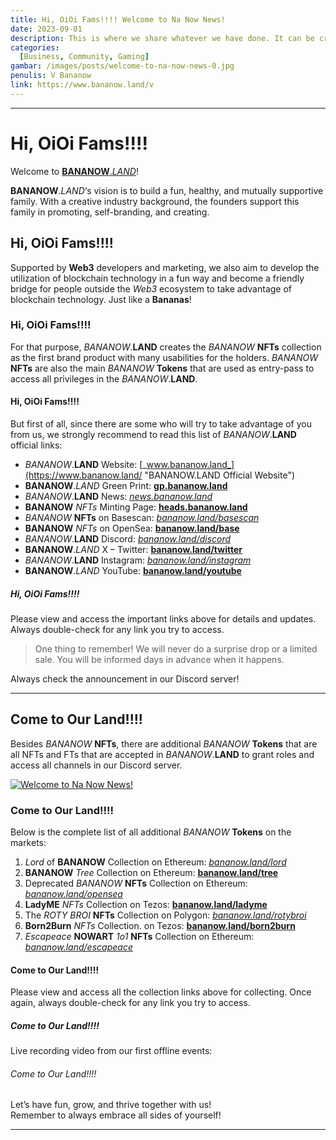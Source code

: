 ```yaml
---
title: Hi, OiOi Fams!!!! Welcome to Na Now News!
date: 2023-09-01
description: This is where we share whatever we have done. It can be crazy nothing or ordinary something. There are a lot of them. Let's dig in! Let's build a fun, healthy, and mutually supportive family. Let’s have fun, grow, and thrive together with us! Remember to always embrace all sides of yourself!
categories:
  [Business, Community, Gaming]
gambar: /images/posts/welcome-to-na-now-news-0.jpg
penulis: V Bananow
link: https://www.bananow.land/v
---
```


---

# Hi, OiOi Fams!!!!

Welcome to [**BANANOW**._LAND_](https://www.bananow.land/ "BANANOW.LAND Official Website")!

**BANANOW**._LAND_‘s vision is to build a fun, healthy, and mutually supportive family. With a creative industry background, the founders support this family in promoting, self-branding, and creating.

## Hi, OiOi Fams!!!!

Supported by **Web3** developers and marketing, we also aim to develop the utilization of blockchain technology in a fun way and become a friendly bridge for people outside the _Web3_ ecosystem to take advantage of blockchain technology. Just like a **Bananas**!

### Hi, OiOi Fams!!!!

For that purpose, _BANANOW_.**LAND** creates the _BANANOW_ **NFTs** collection as the first brand product with many usabilities for the holders. _BANANOW_ **NFTs** are also the main _BANANOW_ **Tokens** that are used as entry-pass to access all privileges in the _BANANOW_.**LAND**.

#### Hi, OiOi Fams!!!!

But first of all, since there are some who will try to take advantage of you from us, we strongly recommend to read this list of _BANANOW_.**LAND** official links:

- _BANANOW_.**LAND** Website: [_www.bananow.land_](https://www.bananow.land/ "BANANOW.LAND Official Website")
- **BANANOW**._LAND_ Green Print: [**gp.bananow.land**](https://gp.bananow.land/ "BANANOW.LAND White Paper")
- _BANANOW_.**LAND** News: [_news.bananow.land_](https://news.bananow.land/ "Na Now News Community Media")
- **BANANOW** _NFTs_ Minting Page: [**heads.bananow.land**](https://heads.bananow.land/ "Official Minting Page of BANANOW NFTs")
- _BANANOW_ **NFTs** on Basescan: [_bananow.land/basescan_](https://www.bananow.land/basescan/ "BANANOW BASED NFTs Smart Contract")
- **BANANOW** _NFTs_ on OpenSea: [**bananow.land/base**](https://www.bananow.land/base "BANANOW BASED NFTs on OpenSeo.IO")
- _BANANOW_.**LAND** Discord: [_bananow.land/discord_](https://www.bananow.land/discord/ "BANANOW.LAND Discord Server")
- **BANANOW**._LAND_ X – Twitter: [**bananow.land/twitter**](https://www.bananow.land/twitter/ "BANANOW.LAND Account on X - Twitter")
- _BANANOW_.**LAND** Instagram: [_bananow.land/instagram_](https://www.bananow.land/instagram/ "BANANOW.LAND Account on Instagram")
- **BANANOW**._LAND_ YouTube: [**bananow.land/youtube**](https://www.bananow.land/youtube/ "BANANOW.LAND YouTube Channel")

##### Hi, OiOi Fams!!!!

Please view and access the important links above for details and updates. Always double-check for any link you try to access.

> One thing to remember! We will never do a surprise drop or a limited sale. You will be informed days in advance when it happens.

Always check the announcement in our Discord server!

---

## Come to Our Land!!!!

Besides _BANANOW_ **NFTs**, there are additional _BANANOW_ **Tokens** that are all NFTs and FTs that are accepted in _BANANOW_.**LAND** to grant roles and access all channels in our Discord server.

[![Welcome to Na Now News!](/images/posts/welcome-to-na-now-news-1.jpg)](/images/posts/welcome-to-na-now-news-1.jpg "Welcome to Na Now News!")

### Come to Our Land!!!!

Below is the complete list of all additional _BANANOW_ **Tokens** on the markets:

1. _Lord_ of **BANANOW** Collection on Ethereum: [_bananow.land/lord_](https://www.bananow.land/lord/ "Lord of BANANOW on OpenSea.IO")
2. **BANANOW** _Tree_ Collection on Ethereum: [**bananow.land/tree**](https://www.bananow.land/tree/ "BANANOW Tree on OpenSea.IO")
3. Deprecated _BANANOW_ **NFTs** Collection on Ethereum: [_bananow.land/opensea_](https://www.bananow.land/opensea/ "Deprecated BANANOW NFTs on OpenSea.IO")
4. **LadyME** _NFTs_ Collection on Tezos: [**bananow.land/ladyme**](https://www.bananow.land/ladyme/ "LadyME NFTs on OBJKT.Com")
5. The _ROTY BROI_ **NFTs** Collection on Polygon: [_bananow.land/rotybroi_](https://www.bananow.land/rotybroi/ "The ROTY BROI NFTs on OpenSea.IO")
6. **Born2Burn** _NFTs_ Collection. on Tezos: [**bananow.land/born2burn**](https://www.bananow.land/born2burn/ "Born2Burn NFTs on OBJKT.Com")
7. _Escapeace_ **NOWART** _1o1_ **NFTs** Collection on Ethereum: [_bananow.land/escapeace_](https://www.bananow.land/escapeace/ "Escapeace NOWART 1o1 NFTs on MarketPlace")

#### Come to Our Land!!!!

Please view and access all the collection links above for collecting. Once again, always double-check for any link you try to access.

##### Come to Our Land!!!!

Live recording video from our first offline events:

<YouTube id="jlKb2a1kU2E" />

###### Come to Our Land!!!!

Let’s have fun, grow, and thrive together with us!\
Remember to always embrace all sides of yourself!

---
